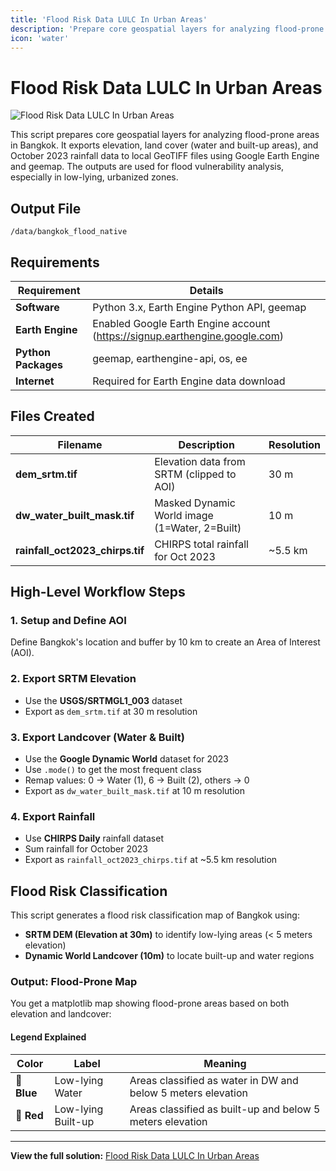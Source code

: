 ```yaml
---
title: 'Flood Risk Data LULC In Urban Areas'
description: 'Prepare core geospatial layers for analyzing flood-prone areas in Bangkok using elevation, land cover, and rainfall data'
icon: 'water'
---
```


# Flood Risk Data LULC In Urban Areas

![Flood Risk Data LULC In Urban Areas](/industrial-solutions/flood-risk-data-lulc-urban-areas-1.jpeg)

This script prepares core geospatial layers for analyzing flood-prone areas in Bangkok. It exports elevation, land cover (water and built-up areas), and October 2023 rainfall data to local GeoTIFF files using Google Earth Engine and geemap. The outputs are used for flood vulnerability analysis, especially in low-lying, urbanized zones.

## Output File
`/data/bangkok_flood_native`

## Requirements

| Requirement | Details |
|-------------|---------|
| **Software** | Python 3.x, Earth Engine Python API, geemap |
| **Earth Engine** | Enabled Google Earth Engine account (https://signup.earthengine.google.com) |
| **Python Packages** | geemap, earthengine-api, os, ee |
| **Internet** | Required for Earth Engine data download |

## Files Created

| Filename | Description | Resolution |
|----------|-------------|------------|
| **dem_srtm.tif** | Elevation data from SRTM (clipped to AOI) | 30 m |
| **dw_water_built_mask.tif** | Masked Dynamic World image (1=Water, 2=Built) | 10 m |
| **rainfall_oct2023_chirps.tif** | CHIRPS total rainfall for Oct 2023 | ~5.5 km |

## High-Level Workflow Steps

### 1. Setup and Define AOI
Define Bangkok's location and buffer by 10 km to create an Area of Interest (AOI).

### 2. Export SRTM Elevation
- Use the **USGS/SRTMGL1_003** dataset
- Export as `dem_srtm.tif` at 30 m resolution

### 3. Export Landcover (Water & Built)
- Use the **Google Dynamic World** dataset for 2023
- Use `.mode()` to get the most frequent class
- Remap values: 0 → Water (1), 6 → Built (2), others → 0
- Export as `dw_water_built_mask.tif` at 10 m resolution

### 4. Export Rainfall
- Use **CHIRPS Daily** rainfall dataset
- Sum rainfall for October 2023
- Export as `rainfall_oct2023_chirps.tif` at ~5.5 km resolution

## Flood Risk Classification

This script generates a flood risk classification map of Bangkok using:

- **SRTM DEM (Elevation at 30m)** to identify low-lying areas (&lt; 5 meters elevation)
- **Dynamic World Landcover (10m)** to locate built-up and water regions

### Output: Flood-Prone Map
You get a matplotlib map showing flood-prone areas based on both elevation and landcover:

#### Legend Explained

| Color | Label | Meaning |
|-------|-------|---------|
| 🔵 **Blue** | Low-lying Water | Areas classified as water in DW and below 5 meters elevation |
| 🔴 **Red** | Low-lying Built-up | Areas classified as built-up and below 5 meters elevation |

---

**View the full solution:** <a href="https://planet.nika.eco/en/hub/solutions/805c0468-273d-402c-8b0e-774835236df2" target="_blank">Flood Risk Data LULC In Urban Areas</a>
